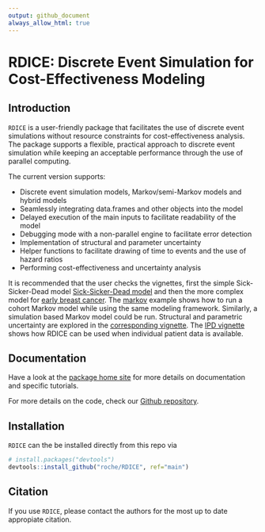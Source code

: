```yaml
---
output: github_document
always_allow_html: true
---
```


# RDICE: Discrete Event Simulation for Cost-Effectiveness Modeling

## Introduction
`RDICE` is a user-friendly package that facilitates the use of discrete event simulations without resource constraints for cost-effectiveness analysis.
The package supports a flexible, practical approach to discrete event simulation while keeping an acceptable performance through the use of parallel computing.

The current version supports:

* Discrete event simulation models, Markov/semi-Markov models and hybrid models
* Seamlessly integrating data.frames and other objects into the model
* Delayed execution of the main inputs to facilitate readability of the model
* Debugging mode with a non-parallel engine to facilitate error detection
* Implementation of structural and parameter uncertainty
* Helper functions to facilitate drawing of time to events and the use of hazard ratios
* Performing cost-effectiveness and uncertainty analysis

It is recommended that the user checks the vignettes, first the simple Sick-Sicker-Dead model [Sick-Sicker-Dead model](https://roche.github.io/RDICE/articles/example_ssd.html) and then the more complex model for [early breast cancer](https://roche.github.io/RDICE/articles/example_eBC.html). The [markov](https://roche.github.io/RDICE/articles/example_markov.html) example shows how to run a cohort Markov model while using the same modeling framework. Similarly, a simulation based Markov model could be run. Structural and parametric uncertainty are explored in the [corresponding vignette](https://roche.github.io/RDICE/articles/example_uncertainty.html). The [IPD vignette](https://roche.github.io/RDICE/articles/example_ipd.html) shows how RDICE can be used when individual patient data is available.

## Documentation

Have a look at the [package home site](https://roche.github.io/RDICE/index.html) for more details on documentation and specific tutorials.

For more details on the code, check our [Github repository](https://github.com/Roche/RDICE).

## Installation

`RDICE` can the be installed directly from this repo via

``` r
# install.packages("devtools")
devtools::install_github("roche/RDICE", ref="main")
```

## Citation

If you use `RDICE`, please contact the authors for the most up to date appropiate citation.
